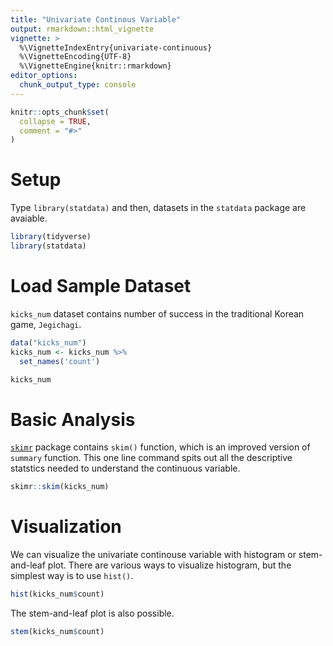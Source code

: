 ```yaml
---
title: "Univariate Continous Variable"
output: rmarkdown::html_vignette
vignette: >
  %\VignetteIndexEntry{univariate-continuous}
  %\VignetteEncoding{UTF-8}
  %\VignetteEngine{knitr::rmarkdown}
editor_options: 
  chunk_output_type: console
---
```


```r
knitr::opts_chunk$set(
  collapse = TRUE,
  comment = "#>"
)
```

# Setup

Type `library(statdata)` and then, datasets in the `statdata` package are avaiable.

```r
library(tidyverse)
library(statdata)
```

# Load Sample Dataset

`kicks_num` dataset contains number of success in the traditional Korean game, `Jegichagi`.


```r
data("kicks_num")
kicks_num <- kicks_num %>% 
  set_names('count')

kicks_num
```

# Basic Analysis

[`skimr`](https://cran.r-project.org/web/packages/skimr/) package contains `skim()` function, which is an improved version of `summary` function. This one line command spits out all the descriptive statstics needed to understand the continuous variable.

```r
skimr::skim(kicks_num)
```


# Visualization

We can visualize the univariate continouse variable with histogram or stem-and-leaf plot.
There are various ways to visualize histogram, but the simplest way is to use `hist()`.

```r
hist(kicks_num$count)
```

The stem-and-leaf plot is also possible.

```r
stem(kicks_num$count)
```
